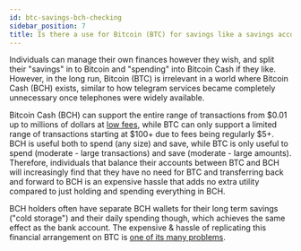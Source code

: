 ```yaml
---
id: btc-savings-bch-checking
sidebar_position: 7
title: Is there a use for Bitcoin (BTC) for savings like a savings account, and Bitcoin Cash (BCH) for daily spending like a checking account?
---
```


Individuals can manage their own finances however they wish, and split their "savings" in to Bitcoin and "spending" into Bitcoin Cash if they like. However, in the long run, Bitcoin (BTC) is irrelevant in a world where Bitcoin Cash (BCH) exists, similar to how telegram services became completely unnecessary once telephones were widely available.

Bitcoin Cash (BCH) can support the entire range of transactions from $0.01 up to millions of dollars at [low fees](/faqs/BCH/will-bch-fees-rise), while BTC can only support a limited range of transactions starting at $100+ due to fees being regularly $5+. BCH is useful both to spend (any size) and save, while BTC is only useful to spend (moderate - large transactions) and save (moderate - large amounts). Therefore, individuals that balance their accounts between BTC and BCH will increasingly find that they have no need for BTC and transferring back and forward to BCH is an expensive hassle that adds no extra utility compared to just holding and spending everything in BCH.

BCH holders often have separate BCH wallets for their long term savings ("cold storage") and their daily spending though, which achieves the same effect as the bank account. The expensive & hassle of replicating this financial arrangement on BTC is [one of its many problems](/faqs/BCH-vs-BTC/whats-wrong-with-bitcoin-btc).
